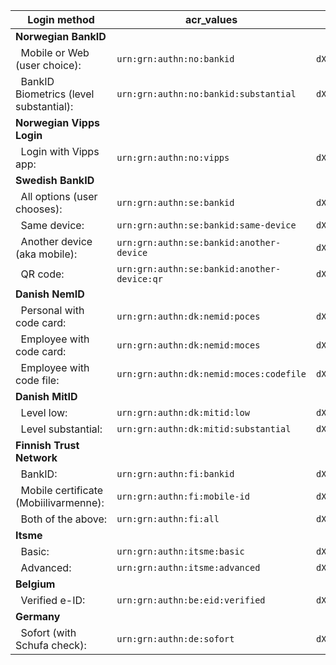 | **Login method** | **acr_values** | **base64 encoded** |
| --- | --- | --- |
| **Norwegian BankID** |
| &nbsp;&nbsp;Mobile or Web (user choice):&nbsp;          | `urn:grn:authn:no:bankid` | `dXJuOmdybjphdXRobjpubzpiYW5raWQ=` |
| &nbsp;&nbsp;BankID Biometrics (level substantial):&nbsp;| `urn:grn:authn:no:bankid:substantial` | `dXJuOmdybjphdXRobjpubzpiYW5raWQ6c3Vic3RhbnRpYWw=` |
| **Norwegian Vipps Login** |
| &nbsp;&nbsp;Login with Vipps app:&nbsp;                 | `urn:grn:authn:no:vipps` | `dXJuOmdybjphdXRobjpubzp2aXBwcw==` |
| **Swedish BankID** |
| &nbsp;&nbsp;All options (user chooses):&nbsp;           | `urn:grn:authn:se:bankid` | `dXJuOmdybjphdXRobjpzZTpiYW5raWQ=` |
| &nbsp;&nbsp;Same device:                                | `urn:grn:authn:se:bankid:same-device` | `dXJuOmdybjphdXRobjpzZTpiYW5raWQ6c2FtZS1kZXZpY2U=` |
| &nbsp;&nbsp;Another device (aka mobile):&nbsp;          | `urn:grn:authn:se:bankid:another-device` | `dXJuOmdybjphdXRobjpzZTpiYW5raWQ6YW5vdGhlci1kZXZpY2U=` |
| &nbsp;&nbsp;QR code:&nbsp;                              | `urn:grn:authn:se:bankid:another-device:qr` | `dXJuOmdybjphdXRobjpzZTpiYW5raWQ6YW5vdGhlci1kZXZpY2U6cXI=` |
| **Danish NemID** |
| &nbsp;&nbsp;Personal with code card:&nbsp;              | `urn:grn:authn:dk:nemid:poces` | `dXJuOmdybjphdXRobjpkazpuZW1pZDpwb2Nlcw==` |
| &nbsp;&nbsp;Employee with code card:&nbsp;              | `urn:grn:authn:dk:nemid:moces` | `dXJuOmdybjphdXRobjpkazpuZW1pZDptb2Nlcw==` |
| &nbsp;&nbsp;Employee with code file:&nbsp;              | `urn:grn:authn:dk:nemid:moces:codefile` | `dXJuOmdybjphdXRobjpkazpuZW1pZDptb2Nlczpjb2RlZmlsZQ==` |
| **Danish MitID** |
| &nbsp;&nbsp;Level low:&nbsp;                            | `urn:grn:authn:dk:mitid:low` | `dXJuOmdybjphdXRobjpkazptaXRpZDpsb3c=` |
| &nbsp;&nbsp;Level substantial:&nbsp;                    | `urn:grn:authn:dk:mitid:substantial` | `dXJuOmdybjphdXRobjpkazptaXRpZDpzdWJzdGFudGlhbA==` |
| **Finnish Trust Network** |
| &nbsp;&nbsp;BankID:                                     |`urn:grn:authn:fi:bankid` | `dXJuOmdybjphdXRobjpmaTpiYW5raWQ=` |
| &nbsp;&nbsp;Mobile certificate (Mobiilivarmenne):&nbsp; |`urn:grn:authn:fi:mobile-id` | `dXJuOmdybjphdXRobjpmaTptb2JpbGUtaWQ=` |
| &nbsp;&nbsp;Both of the above:                          |`urn:grn:authn:fi:all` | `dXJuOmdybjphdXRobjpmaTphbGw=` |
| **Itsme** |
| &nbsp;&nbsp;Basic:&nbsp;                                | `urn:grn:authn:itsme:basic` | `dXJuOmdybjphdXRobjppdHNtZTpiYXNpYw==` |
| &nbsp;&nbsp;Advanced:&nbsp;                             | `urn:grn:authn:itsme:advanced` | `dXJuOmdybjphdXRobjppdHNtZTphZHZhbmNlZA==` |
| **Belgium** |
| &nbsp;&nbsp;Verified e-ID:&nbsp;                        | `urn:grn:authn:be:eid:verified` | `dXJuOmdybjphdXRobjpiZTplaWQ6dmVyaWZpZWQ=` |
| **Germany** |
| &nbsp;&nbsp;Sofort (with Schufa check):&nbsp;           | `urn:grn:authn:de:sofort` | `dXJuOmdybjphdXRobjpkZTpzb2ZvcnQ=` |

